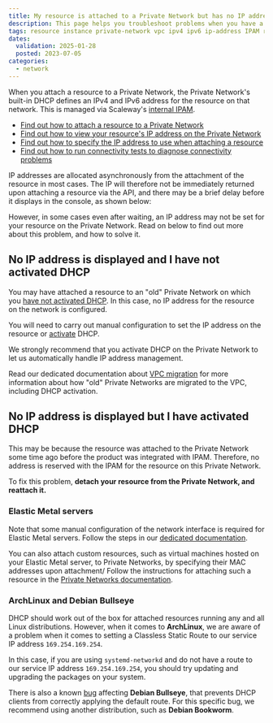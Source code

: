 ```yaml
---
title: My resource is attached to a Private Network but has no IP address on the network
description: This page helps you troubleshoot problems when you have a resource attached to a Private Network, but it has no reserved or configured IP private IP address on the network
tags: resource instance private-network vpc ipv4 ipv6 ip-address IPAM reserved configured old nics
dates:
  validation: 2025-01-28
  posted: 2023-07-05
categories:
  - network
---
```



When you attach a resource to a Private Network, the Private Network's built-in DHCP defines an IPv4 and IPv6 address for the resource on that network. This is managed via Scaleway's [internal IPAM](/vpc/concepts/#ipam).

- [Find out how to attach a resource to a Private Network](/vpc/how-to/attach-resources-to-pn/#how-to-attach-a-resource-to-a-private-network)
- [Find out how to view your resource's IP address on the Private Network](/vpc/how-to/attach-resources-to-pn/#how-to-view-the-resources-ip-address)
- [Find out how to specify the IP address to use when attaching a resource](/ipam/how-to/reserve-ip/)
- [Find out how to run connectivity tests to diagnose connectivity problems](/vpc/troubleshooting/connectivity-tests/)

IP addresses are allocated asynchronously from the attachment of the resource in most cases. The IP will therefore not be immediately returned upon attaching a resource via the API, and there may be a brief delay before it displays in the console, as shown below:

<Lightbox image={image} alt="" />

However, in some cases even after waiting, an IP address may not be set for your resource on the Private Network. Read on below to find out more about this problem, and how to solve it.

## No IP address is displayed and I have not activated DHCP

You may have attached a resource to an "old" Private Network on which you [have not activated DHCP](/vpc/reference-content/vpc-migration/#dhcp-activation-on-pre-existing-private-networks). In this case, no IP address for the resource on the network is configured.

You will need to carry out manual configuration to set the IP address on the resource or [activate](/vpc/how-to/activate-dhcp/) DHCP.

We strongly recommend that you activate DHCP on the Private Network to let us automatically handle IP address management.

Read our dedicated documentation about [VPC migration](/vpc/reference-content/vpc-migration/) for more information about how "old" Private Networks are migrated to the VPC, including DHCP activation.

## No IP address is displayed but I have activated DHCP

This may be because the resource was attached to the Private Network some time ago before the product was integrated with IPAM. Therefore, no address is reserved with the IPAM for the resource on this Private Network.

To fix this problem, **detach your resource from the Private Network, and reattach it.**

### Elastic Metal servers

Note that some manual configuration of the network interface is required for Elastic Metal servers. Follow the steps in our [dedicated documentation](/elastic-metal/how-to/use-private-networks/#how-to-configure-the-network-interface-on-your-elastic-metal-server-for-private-networks).

You can also attach custom resources, such as virtual machines hosted on your Elastic Metal server, to Private Networks, by specifying their MAC addresses upon attachment/ Follow the instructions for attaching such a resource in the [Private Networks documentation](/vpc/how-to/attach-resources-to-pn/).

### ArchLinux and Debian Bullseye

DHCP should work out of the box for attached resources running any and all Linux distributions. However, when it comes to **ArchLinux**, we are aware of a problem when it comes to setting a Classless Static Route to our service IP address `169.254.169.254`.

In this case, if you are using `systemd-networkd` and do not have a route to our service IP address `169.254.169.254`, you should try updating and upgrading the packages on your system.

There is also a known [bug](https://bugs.debian.org/cgi-bin/bugreport.cgi?bug=867625) affecting **Debian Bullseye**, that prevents DHCP clients from correctly applying the default route. For this specific bug, we recommend using another distribution, such as **Debian Bookworm**.